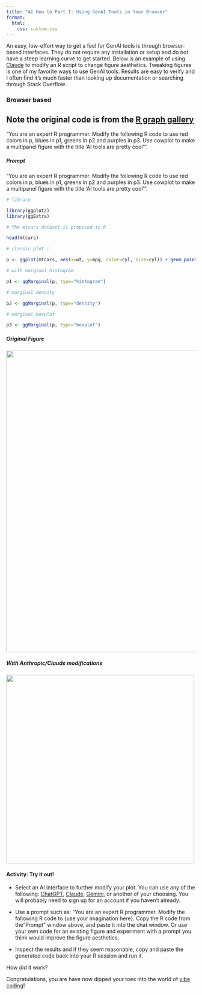 ```yaml
---
title: "AI How to Part I: Using GenAI Tools in Your Browser"
format:
  html:
    css: custom.css
---
```


An easy, low-effort way to get a feel for GenAI tools is through browser-based interfaces. They do not require any installation or setup and do not have a steep learning curve to get started. Below is an example of using [Claude](https://claude.ai/) to modify an R script to change figure aesthetics. Tweaking figures is one of my favorite ways to use GenAI tools. Results are easy to verify and I often find it's much faster than looking up documentation or searching through Stack Overflow.

### Browser based

::: callout-note
## Note the original code is from the [R graph gallery](https://r-graph-gallery.com/277-marginal-histogram-for-ggplot2.html)

"You are an expert R programmer. Modify the following R code to use red colors in p, blues in p1, greens in p2 and purples in p3. Use cowplot to make a multipanel figure with the title 'AI tools are pretty cool'".
:::

::: panel-tabset
##### Prompt

“You are an expert R programmer. Modify the following R code to use red colors in p, blues in p1, greens in p2 and purples in p3. Use cowplot to make a multipanel figure with the title ‘AI tools are pretty cool’”.

```r

# library

library(ggplot2)
library(ggExtra)

# The mtcars dataset is proposed in R

head(mtcars)

# classic plot :

p <- ggplot(mtcars, aes(x=wt, y=mpg, color=cyl, size=cyl)) + geom_point() + theme(legend.position="none")

# with marginal histogram

p1 <- ggMarginal(p, type="histogram")

# marginal density

p2 <- ggMarginal(p, type="density")

# marginal boxplot

p3 <- ggMarginal(p, type="boxplot")
```

##### Original Figure

![](figures/ggmarginal.jpg){width="800"}

##### With Anthropic/Claude modifications

![](figures/claude_marginal.png){width="500"}
:::

::: {.callout-note icon="false"}
#### Activity: Try it out!

-   Select an AI interface to further modify your plot. You can use any of the following: [ChatGPT](https://chatgpt.com), [Claude](https://claude.ai), [Gemini](https://gemini.google.com), or another of your choosing. You will probably need to sign up for an account if you haven't already.

-   Use a prompt such as: "You are an expert R programmer. Modify the following R code to {use your imagination here}. Copy the R code from the "Prompt" window above, and paste it into the chat window. Or use your own code for an existing figure and experiment with a prompt you think would improve the figure aesthetics. 

-   Inspect the results and if they seem reasonable, copy and paste the generated code back into your R session and run it.

How did it work?

Congratulations, you are have now dipped your toes into the world of [vibe coding](https://cloud.google.com/discover/what-is-vibe-coding)!
:::
